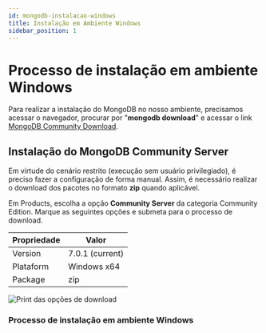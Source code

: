 ```yaml
---
id: mongodb-instalacao-windows
title: Instalação em Ambiente Windows
sidebar_position: 1
---
```


# Processo de instalação em ambiente Windows

Para realizar a instalação do MongoDB no nosso ambiente, precisamos acessar o navegador, procurar por "**mongodb download**" e acessar o link [MongoDB Community Download](https://www.mongodb.com/try/download/community).

## Instalação do MongoDB Community Server

Em virtude do cenário restrito (execução sem usuário privilegiado), é preciso fazer a configuração de forma manual. Assim, é necessário realizar o download dos pacotes no formato **zip** quando aplicável.

Em Products, escolha a opção **Community Server** da categoria Community Edition. Marque as seguintes opções e submeta para o processo de download.

| Propriedade      | Valor |
| ----------- | ----------- |
| Version | 7.0.1 (current) |
| Plataform | Windows x64 |
| Package | zip |

![Print das opções de download](./assets/mongo-server-print-download.png)


### Processo de instalação em ambiente Windows